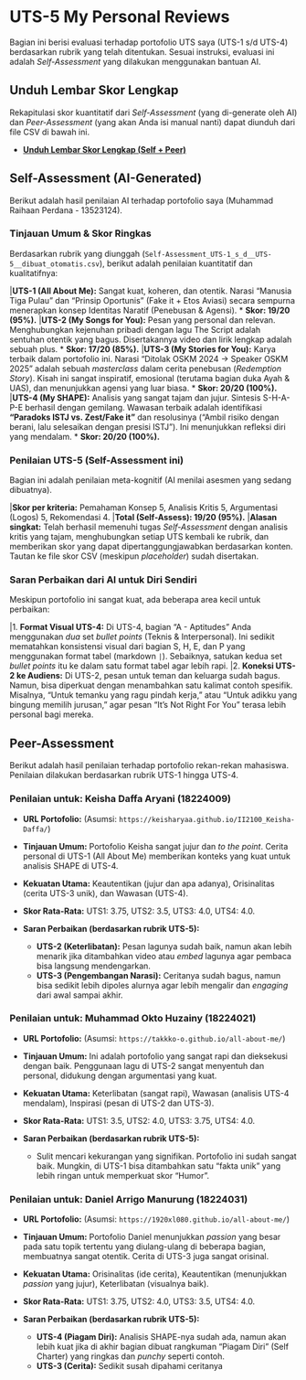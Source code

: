 # UTS-5 My Personal Reviews

Bagian ini berisi evaluasi terhadap portofolio UTS saya (UTS-1 s/d UTS-4) berdasarkan rubrik yang telah ditentukan. Sesuai instruksi, evaluasi ini adalah *Self-Assessment* yang dilakukan menggunakan bantuan AI.

## Unduh Lembar Skor Lengkap

Rekapitulasi skor kuantitatif dari *Self-Assessment* (yang di-generate oleh AI) dan *Peer-Assessment* (yang akan Anda isi manual nanti) dapat diunduh dari file CSV di bawah ini.

* **[Unduh Lembar Skor Lengkap (Self + Peer)](./Self-Assessment_UTS-1_s_d__UTS-5__dibuat_otomatis_.csv)**

## Self-Assessment (AI-Generated)

Berikut adalah hasil penilaian AI terhadap portofolio saya (Muhammad Raihaan Perdana - 13523124).

### Tinjauan Umum & Skor Ringkas

Berdasarkan rubrik yang diunggah (`Self-Assessment_UTS-1_s_d__UTS-5__dibuat_otomatis.csv`), berikut adalah penilaian kuantitatif dan kualitatifnya:

|**UTS-1 (All About Me):** Sangat kuat, koheren, dan otentik. Narasi "Manusia Tiga Pulau" dan "Prinsip Oportunis" (Fake it + Etos Aviasi) secara sempurna menerapkan konsep Identitas Naratif (Penebusan & Agensi).
    * **Skor: 19/20 (95%).**
|**UTS-2 (My Songs for You):** Pesan yang personal dan relevan. Menghubungkan kejenuhan pribadi dengan lagu The Script adalah sentuhan otentik yang bagus. Disertakannya video dan lirik lengkap adalah sebuah plus.
    * **Skor: 17/20 (85%).**
|**UTS-3 (My Stories for You):** Karya terbaik dalam portofolio ini. Narasi "Ditolak OSKM 2024 -> Speaker OSKM 2025" adalah sebuah *masterclass* dalam cerita penebusan (*Redemption Story*). Kisah ini sangat inspiratif, emosional (terutama bagian duka Ayah & UAS), dan menunjukkan agensi yang luar biasa.
    * **Skor: 20/20 (100%).**
|**UTS-4 (My SHAPE):** Analisis yang sangat tajam dan jujur. Sintesis S-H-A-P-E berhasil dengan gemilang. Wawasan terbaik adalah identifikasi **"Paradoks ISTJ vs. Zest/Fake it"** dan resolusinya ("Ambil risiko dengan berani, lalu selesaikan dengan presisi ISTJ"). Ini menunjukkan refleksi diri yang mendalam.
    * **Skor: 20/20 (100%).**

### Penilaian UTS-5 (Self-Assessment ini)

Bagian ini adalah penilaian meta-kognitif (AI menilai asesmen yang sedang dibuatnya).

|**Skor per kriteria:** Pemahaman Konsep 5, Analisis Kritis 5, Argumentasi (Logos) 5, Rekomendasi 4.
|**Total (Self-Assess): 19/20 (95%).**
|**Alasan singkat:** Telah berhasil memenuhi tugas *Self-Assessment* dengan analisis kritis yang tajam, menghubungkan setiap UTS kembali ke rubrik, dan memberikan skor yang dapat dipertanggungjawabkan berdasarkan konten. Tautan ke file skor CSV (meskipun *placeholder*) sudah disertakan.

### Saran Perbaikan dari AI untuk Diri Sendiri

Meskipun portofolio ini sangat kuat, ada beberapa area kecil untuk perbaikan:

|1.  **Format Visual UTS-4:** Di UTS-4, bagian "A - Aptitudes" Anda menggunakan *dua* set *bullet points* (Teknis & Interpersonal). Ini sedikit mematahkan konsistensi visual dari bagian S, H, E, dan P yang menggunakan format tabel (markdown `|`). Sebaiknya, satukan kedua set *bullet points* itu ke dalam satu format tabel agar lebih rapi.
|2.  **Koneksi UTS-2 ke Audiens:** Di UTS-2, pesan untuk teman dan keluarga sudah bagus. Namun, bisa diperkuat dengan menambahkan satu kalimat contoh spesifik. Misalnya, "Untuk temanku yang ragu pindah kerja," atau "Untuk adikku yang bingung memilih jurusan," agar pesan "It's Not Right For You" terasa lebih personal bagi mereka.

## Peer-Assessment

Berikut adalah hasil penilaian terhadap portofolio rekan-rekan mahasiswa. Penilaian dilakukan berdasarkan rubrik UTS-1 hingga UTS-4.

### Penilaian untuk: Keisha Daffa Aryani (18224009)
* **URL Portofolio:** (Asumsi: `https://keisharyaa.github.io/II2100_Keisha-Daffa/`)

* **Tinjauan Umum:** Portofolio Keisha sangat jujur dan *to the point*. Cerita personal di UTS-1 (All About Me) memberikan konteks yang kuat untuk analisis SHAPE di UTS-4.
* **Kekuatan Utama:** Keautentikan (jujur dan apa adanya), Orisinalitas (cerita UTS-3 unik), dan Wawasan (UTS-4).
* **Skor Rata-Rata:** UTS1: 3.75, UTS2: 3.5, UTS3: 4.0, UTS4: 4.0.
* **Saran Perbaikan (berdasarkan rubrik UTS-5):**
    * **UTS-2 (Keterlibatan):** Pesan lagunya sudah baik, namun akan lebih menarik jika ditambahkan video atau *embed* lagunya agar pembaca bisa langsung mendengarkan.
    * **UTS-3 (Pengembangan Narasi):** Ceritanya sudah bagus, namun bisa sedikit lebih dipoles alurnya agar lebih mengalir dan *engaging* dari awal sampai akhir.

### Penilaian untuk: Muhammad Okto Huzainy (18224021)
* **URL Portofolio:** (Asumsi: `https://takkko-o.github.io/all-about-me/`)

* **Tinjauan Umum:** Ini adalah portofolio yang sangat rapi dan dieksekusi dengan baik. Penggunaan lagu di UTS-2 sangat menyentuh dan personal, didukung dengan argumentasi yang kuat.
* **Kekuatan Utama:** Keterlibatan (sangat rapi), Wawasan (analisis UTS-4 mendalam), Inspirasi (pesan di UTS-2 dan UTS-3).
* **Skor Rata-Rata:** UTS1: 3.5, UTS2: 4.0, UTS3: 3.75, UTS4: 4.0.
* **Saran Perbaikan (berdasarkan rubrik UTS-5):**
    * Sulit mencari kekurangan yang signifikan. Portofolio ini sudah sangat baik. Mungkin, di UTS-1 bisa ditambahkan satu "fakta unik" yang lebih ringan untuk memperkuat skor "Humor".

### Penilaian untuk: Daniel Arrigo Manurung (18224031)
* **URL Portofolio:** (Asumsi: `https://1920xl080.github.io/all-about-me/`)

* **Tinjauan Umum:** Portofolio Daniel menunjukkan *passion* yang besar pada satu topik tertentu yang diulang-ulang di beberapa bagian, membuatnya sangat otentik. Cerita di UTS-3 juga sangat orisinal.
* **Kekuatan Utama:** Orisinalitas (ide cerita), Keautentikan (menunjukkan *passion* yang jujur), Keterlibatan (visualnya baik).
* **Skor Rata-Rata:** UTS1: 3.75, UTS2: 4.0, UTS3: 3.5, UTS4: 4.0.
* **Saran Perbaikan (berdasarkan rubrik UTS-5):**
    * **UTS-4 (Piagam Diri):** Analisis SHAPE-nya sudah ada, namun akan lebih kuat jika di akhir bagian dibuat rangkuman "Piagam Diri" (Self Charter) yang ringkas dan *punchy* seperti contoh.
    * **UTS-3 (Cerita):** Sedikit susah dipahami ceritanya